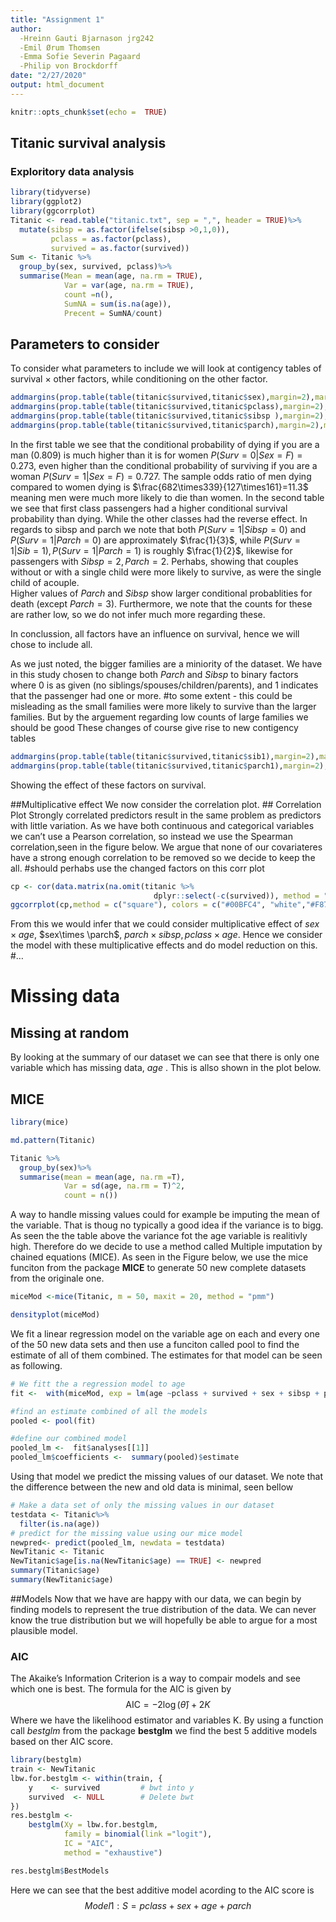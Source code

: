 ---
title: "Assignment 1"
author: 
  -Hreinn Gauti Bjarnason jrg242 
  -Emil Ørum Thomsen 
  -Emma Sofie Severin Pagaard
  -Philip von Brockdorff 
date: "2/27/2020"
output: html_document
---
```{r setup, include = FALSE}
knitr::opts_chunk$set(echo =  TRUE)
```
## Titanic survival analysis 
### Exploritory data analysis


```{r eval=TRUE, echo=FALSE}
library(tidyverse)
library(ggplot2)
library(ggcorrplot)
Titanic <- read.table("titanic.txt", sep = ",", header = TRUE)%>%
  mutate(sibsp = as.factor(ifelse(sibsp >0,1,0)), 
         pclass = as.factor(pclass),
         survived = as.factor(survived))
Sum <- Titanic %>%
  group_by(sex, survived, pclass)%>%
  summarise(Mean = mean(age, na.rm = TRUE), 
            Var = var(age, na.rm = TRUE),
            count =n(), 
            SumNA = sum(is.na(age)),
            Precent = SumNA/count)


```
## Parameters to consider
To consider what parameters to include we will look at contigency tables of survival $\times$ other factors, while conditioning on the other factor. 
```{r, include=T, echo = F}

addmargins(prop.table(table(titanic$survived,titanic$sex),margin=2),margin=1) # Noteworthy that P(Surv=0|Sex=M)=0.809 vs P(Surv=0|Sex=F)=0.2725
addmargins(prop.table(table(titanic$survived,titanic$pclass),margin=2),margin=1) # 
addmargins(prop.table(table(titanic$survived,titanic$sibsp ),margin=2),margin=1) # 
addmargins(prop.table(table(titanic$survived,titanic$parch),margin=2),margin=1) # 
```
In the first table we see that the conditional probability of dying if you are a man (0.809) is much higher than it is for women $P(Surv=0|Sex=F)=0.273$, even higher than the conditional probability of surviving if you are a woman $P(Surv=1|Sex=F)=0.727$. 
The sample odds ratio of men dying compared to women dying is $\frac{682\times339}{127\times161}=11.3$ meaning men were much more likely to die than women.
In the second table we see that first class passengers had a higher conditional survival probability than dying. While the other classes had the reverse effect.
In regards to sibsp and parch  we note that both $P(Surv=1|Sibsp=0)$ and $P(Surv=1|Parch=0)$ are approximately $\frac{1}{3}$, while $P(Surv=1|Sib=1),P(Surv=1|Parch=1)$ is roughly $\frac{1}{2}$, likewise for passengers with $Sibsp=2 ,Parch=2$. Perhabs, showing that couples without or with a single child were more likely to survive, as were the single child of acouple.  
Higher values of $Parch$ and $Sibsp$ show larger conditional probablities for death (except $Parch=3$). Furthermore, we note that the counts for these are rather low, so we do not infer much more regarding these. 

In conclussion, all factors have an influence on survival, hence we will chose to include all. 

As we just noted, the bigger families are a miniority of the dataset. We have in this study chosen to change both $Parch$ and $Sibsp$ to binary factors where $0$ is as given (no siblings/spouses/children/parents), and $1$ indicates that the passenger had one or more. 
#to some extent - this could be misleading as the small families were more likely to survive than the larger families. But by the arguement regarding low counts of large families we should be good
These changes of course give rise to new contigency tables 
```{r, include=T, echo = F}
addmargins(prop.table(table(titanic$survived,titanic$sib1),margin=2),margin=1) # where sib1 is the new factor.
addmargins(prop.table(table(titanic$survived,titanic$parch1),margin=2),margin=1) # 
```
Showing the effect of these factors on survival. 

##Multiplicative effect
We now consider the correlation plot. 
## Correlation Plot
Strongly correlated predictors result in the same problem as predictors with little variation. As we have both continuous and categorical variables we can't use a Pearson correlation, so instead we use the Spearman correlation,seen in the figure below. We argue that none of our covariateres have a strong enough correlation to be removed so we decide to keep the all. 
#should perhabs use the changed factors on this corr plot


```{r}
cp <- cor(data.matrix(na.omit(titanic %>%
                                dplyr::select(-c(survived)), method = "spearman")))
ggcorrplot(cp,method = c("square"), colors = c("#00BFC4", "white","#F8766D"), lab = TRUE)
```


From this we would infer that we could consider multiplicative effect of $sex\times age$, $sex\times \parch$, $parch\times sibsp, pclass\times age$. Hence we consider the model with these multiplicative effects and do model reduction on this. 
#... 


# Missing data
## Missing at random
By looking at the summary of our dataset we can see that there is only one variable which has missing data, $\textit{age}$ . This is allso shown in the plot below.

## MICE
```{r, include=T, echo = F}
library(mice)
```


```{r, include=T, echo = T}
md.pattern(Titanic)
```


```{r, include=T, echo = T}
Titanic %>%
  group_by(sex)%>%
  summarise(mean = mean(age, na.rm =T), 
            Var = sd(age, na.rm = T)^2,
            count = n())
```
A way to handle missing values could for example be imputing the mean of the variable. That is thoug no typically a good idea if the variance is to bigg. As seen the the table above the variance fot the age variable is realitivly high. Therefore do we decide to use a method called Multiple imputation by chained equations (MICE).
As seen in the Figure below, we use the mice funciton from the package $\textbf{MICE}$ to generate 50 new complete datasets from the originale one. 
```{r eval=T, include=F, echo=F}

miceMod <-mice(Titanic, m = 50, maxit = 20, method = "pmm")
```


```{r eval=T, include=T, echo=T}
densityplot(miceMod)
```

We fit a linear regression model on the variable age on each and every one of the 50 new data sets and then use a funciton called pool to find the estimate of all of them combined. The estimates for that model can be seen as following. 
```{r eval=T, include=T, echo=T}
# We fitt the a regression model to age
fit <-  with(miceMod, exp = lm(age ~pclass + survived + sex + sibsp + parch))
```


```{r eval=T, include=T, echo=T}
#find an estimate combined of all the models
pooled <- pool(fit)

#define our combined model
pooled_lm <-  fit$analyses[[1]]
pooled_lm$coefficients <-  summary(pooled)$estimate
```

Using that model we predict the missing values of our dataset. We note that the difference between the new and old data is minimal, seen bellow
```{r eval=T, include=T, echo=T}
# Make a data set of only the missing values in our dataset
testdata <- Titanic%>%
  filter(is.na(age))
# predict for the missing value using our mice model
newpred<- predict(pooled_lm, newdata = testdata)
NewTitanic <- Titanic
NewTitanic$age[is.na(NewTitanic$age) == TRUE] <- newpred
summary(Titanic$age)
summary(NewTitanic$age)
```

##Models
Now that we have are happy with our data, we can begin by finding models to represent the true distribution of the data. We can never know the true distribution but we will hopefully be able to argue for a most plausible model.

### AIC
The Akaike’s Information Criterion is a way to compair models and see which one is best. The formula for the AIC is given by 
$$\text{AIC} = -2\log(\hat{\theta}) + 2K$$
Where we have the likelihood estimator and variables K. By using a function call $\textit{bestglm}$ from the package $\textbf{bestglm}$ we find the best 5 additive models based on ther AIC score. 
```{r}
library(bestglm)
train <- NewTitanic
lbw.for.bestglm <- within(train, {
    y    <- survived         # bwt into y
    survived  <- NULL        # Delete bwt
})
res.bestglm <-
    bestglm(Xy = lbw.for.bestglm,
            family = binomial(link ="logit"),
            IC = "AIC",
            method = "exhaustive")

res.bestglm$BestModels
```
Here we can see that the best additive model acording to the AIC score is 
$$Model1 : S = pclass + sex + age + parch$$




